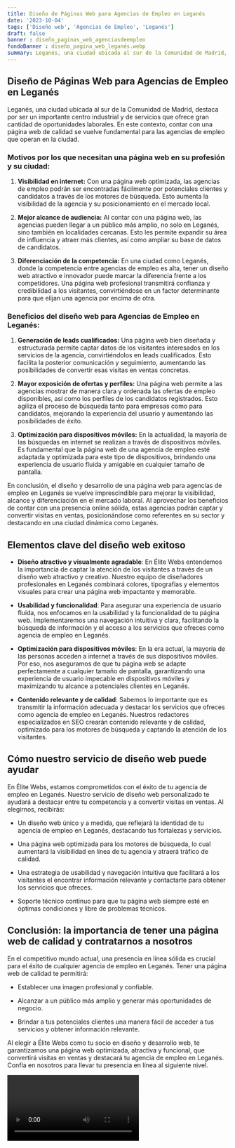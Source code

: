 ```yaml
---
title: Diseño de Páginas Web para Agencias de Empleo en Leganés
date: '2023-10-04'
tags: ['Diseño web', 'Agencias de Empleo', 'Leganés']
draft: false
banner : diseño_paginas_web_agenciasdeempleo
fondoBanner : diseño_pagina_web_leganés.webp
summary: Leganés, una ciudad ubicada al sur de la Comunidad de Madrid, destaca por ser un importante centro industrial y de servicios que ofrece gran cantidad de oportunidades laborales. En este contexto, contar con una página web de calidad se vuelve fundamental para las agencias de empleo que operan en la ciudad.
---
```


## Diseño de Páginas Web para Agencias de Empleo en Leganés

Leganés, una ciudad ubicada al sur de la Comunidad de Madrid, destaca por ser un importante centro industrial y de servicios que ofrece gran cantidad de oportunidades laborales. En este contexto, contar con una página web de calidad se vuelve fundamental para las agencias de empleo que operan en la ciudad.

### Motivos por los que necesitan una página web en su profesión y su ciudad:

1. **Visibilidad en internet:** Con una página web optimizada, las agencias de empleo podrán ser encontradas fácilmente por potenciales clientes y candidatos a través de los motores de búsqueda. Esto aumenta la visibilidad de la agencia y su posicionamiento en el mercado local.

2. **Mejor alcance de audiencia:** Al contar con una página web, las agencias pueden llegar a un público más amplio, no solo en Leganés, sino también en localidades cercanas. Esto les permite expandir su área de influencia y atraer más clientes, así como ampliar su base de datos de candidatos.

3. **Diferenciación de la competencia:** En una ciudad como Leganés, donde la competencia entre agencias de empleo es alta, tener un diseño web atractivo e innovador puede marcar la diferencia frente a los competidores. Una página web profesional transmitirá confianza y credibilidad a los visitantes, convirtiéndose en un factor determinante para que elijan una agencia por encima de otra.

### Beneficios del diseño web para Agencias de Empleo en Leganés:

1. **Generación de leads cualificados:** Una página web bien diseñada y estructurada permite captar datos de los visitantes interesados en los servicios de la agencia, convirtiéndolos en leads cualificados. Esto facilita la posterior comunicación y seguimiento, aumentando las posibilidades de convertir esas visitas en ventas concretas.

2. **Mayor exposición de ofertas y perfiles:** Una página web permite a las agencias mostrar de manera clara y ordenada las ofertas de empleo disponibles, así como los perfiles de los candidatos registrados. Esto agiliza el proceso de búsqueda tanto para empresas como para candidatos, mejorando la experiencia del usuario y aumentando las posibilidades de éxito.

3. **Optimización para dispositivos móviles:** En la actualidad, la mayoría de las búsquedas en internet se realizan a través de dispositivos móviles. Es fundamental que la página web de una agencia de empleo esté adaptada y optimizada para este tipo de dispositivos, brindando una experiencia de usuario fluida y amigable en cualquier tamaño de pantalla.

En conclusión, el diseño y desarrollo de una página web para agencias de empleo en Leganés se vuelve imprescindible para mejorar la visibilidad, alcance y diferenciación en el mercado laboral. Al aprovechar los beneficios de contar con una presencia online sólida, estas agencias podrán captar y convertir visitas en ventas, posicionándose como referentes en su sector y destacando en una ciudad dinámica como Leganés.

<GifSeo />

<Cta />

## Elementos clave del diseño web exitoso

- **Diseño atractivo y visualmente agradable**: En Élite Webs entendemos la importancia de captar la atención de los visitantes a través de un diseño web atractivo y creativo. Nuestro equipo de diseñadores profesionales en Leganés combinará colores, tipografías y elementos visuales para crear una página web impactante y memorable.

- **Usabilidad y funcionalidad**: Para asegurar una experiencia de usuario fluida, nos enfocamos en la usabilidad y la funcionalidad de tu página web. Implementaremos una navegación intuitiva y clara, facilitando la búsqueda de información y el acceso a los servicios que ofreces como agencia de empleo en Leganés.

- **Optimización para dispositivos móviles**: En la era actual, la mayoría de las personas acceden a internet a través de sus dispositivos móviles. Por eso, nos aseguramos de que tu página web se adapte perfectamente a cualquier tamaño de pantalla, garantizando una experiencia de usuario impecable en dispositivos móviles y maximizando tu alcance a potenciales clientes en Leganés.

- **Contenido relevante y de calidad**: Sabemos lo importante que es transmitir la información adecuada y destacar los servicios que ofreces como agencia de empleo en Leganés. Nuestros redactores especializados en SEO crearán contenido relevante y de calidad, optimizado para los motores de búsqueda y captando la atención de los visitantes.

## Cómo nuestro servicio de diseño web puede ayudar

En Élite Webs, estamos comprometidos con el éxito de tu agencia de empleo en Leganés. Nuestro servicio de diseño web personalizado te ayudará a destacar entre tu competencia y a convertir visitas en ventas. Al elegirnos, recibirás:

- Un diseño web único y a medida, que reflejará la identidad de tu agencia de empleo en Leganés, destacando tus fortalezas y servicios.

- Una página web optimizada para los motores de búsqueda, lo cual aumentará la visibilidad en línea de tu agencia y atraerá tráfico de calidad.

- Una estrategia de usabilidad y navegación intuitiva que facilitará a los visitantes el encontrar información relevante y contactarte para obtener los servicios que ofreces.

- Soporte técnico continuo para que tu página web siempre esté en óptimas condiciones y libre de problemas técnicos.

## Conclusión: la importancia de tener una página web de calidad y contratarnos a nosotros

En el competitivo mundo actual, una presencia en línea sólida es crucial para el éxito de cualquier agencia de empleo en Leganés. Tener una página web de calidad te permitirá:

- Establecer una imagen profesional y confiable.

- Alcanzar a un público más amplio y generar más oportunidades de negocio.

- Brindar a tus potenciales clientes una manera fácil de acceder a tus servicios y obtener información relevante.

Al elegir a Élite Webs como tu socio en diseño y desarrollo web, te garantizamos una página web optimizada, atractiva y funcional, que convertirá visitas en ventas y destacará tu agencia de empleo en Leganés. Confía en nosotros para llevar tu presencia en línea al siguiente nivel.

<Video />

<CtaBot job='Agencias de Empleo' city='Leganés'/>

<Gmaps query='Leganés+españa+maps' />